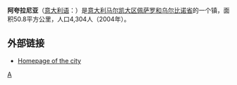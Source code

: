 '''阿夸拉尼亚'''（[[意大利语|意大利语]]：'''{{lang|it|Acqualagna}}'''）是[[意大利|意大利]][[马尔凯大区|马尔凯大区]][[佩萨罗和乌尔比诺省|佩萨罗和乌尔比诺省]]的一个镇，面积50.8平方公里，人口4,304人（2004年）。

== 外部链接 ==
* {{it icon}} [http://www.comune.acqualagna.ps.it Homepage of the city]

{{佩薩羅-烏爾比諾省市鎮}}

{{Authority control}}
[[Category:佩萨罗和乌尔比诺省市镇|A]]


{{Italy-geo-stub}}